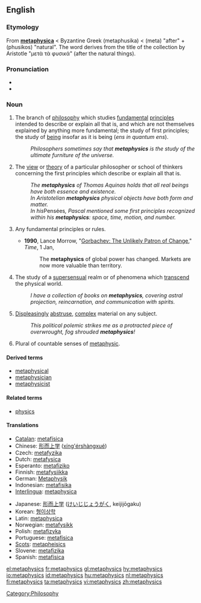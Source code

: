 {{wikipedia}}
==English==

===Etymology===
From {{etyl|la}} '''[[metaphysica]]''' < Byzantine Greek '''{{polytonic|[[μεταφυσικά]]}}''' (metaphusika) < {{etyl|grc}}  '''{{polytonic|[[μετά]]}}''' (meta) "after" + '''{{polytonic|[[φυσικός]]}}''' (phusikos) "natural".  The word derives from the title of the collection by Aristotle "μετὰ τὰ φυσικά" (after the natural things).

===Pronunciation===
* {{IPA|/mɛtəˈfɪzɪks/}}
* {{enPR|mĕ'təfĭziks}}

===Noun===
{{en-noun|metaphysics|-}}

# {{philosophy|uncountable}} The branch of [[philosophy]] which studies [[fundamental]] [[principles]] intended to describe or explain all that is, and which are not themselves explained by anything more fundamental; the study of first principles; the study of [[being]] insofar as it is being (''ens in quantum ens'').
#: ''Philosophers sometimes say that '''metaphysics''' is the study of the ultimate furniture of the universe.''
# {{philosophy|countable}} The [[view]] or [[theory]] of a particular philosopher or school of thinkers concerning the first principles which describe or explain all that is.
#: ''The '''metaphysics''' of Thomas Aquinas holds that all real beings have both essence and existence.''
#: ''In Aristotelian '''metaphysics''' physical objects have both form and matter.''
#: ''In his ''Pensées'', Pascal mentioned some first principles recognized within his '''metaphysics''': space, time, motion, and number.''
# {{uncountable|by extension from the philosophical sense}} Any fundamental principles or rules.
#* '''1990''', Lance Morrow, "[http://www.time.com/time/magazine/article/0,9171,969082,00.html Gorbachev: The Unlikely Patron of Change]," ''Time'', 1 Jan,
#*: The '''metaphysics''' of global power has changed. Markets are now more valuable than territory.
# {{uncountable}} The study of a [[supersensual]] realm or of phenomena which [[transcend]] the physical world.
#: ''I have a collection of books on '''metaphysics''', covering astral projection, reincarnation, and communication with spirits.''
# {{uncountable}} [[displeasing|Displeasing]]ly [[abstruse]], [[complex]] material on any subject.
#: ''This political polemic strikes me as a protracted piece of overwrought, fog shrouded '''metaphysics'''!''
# {{countable}} Plural of countable senses of [[metaphysic]].

====Derived terms====
* [[metaphysical]]
* [[metaphysician]]
* [[metaphysicist]]

====Related terms====
* [[physics]]

====Translations====
{{trans-top|branch of philosophy that studies first principles}}
* [[Catalan]]: [[metafísica]] {{f}}
* Chinese: [[形而上学]] ([[xing'ershangxue|xíng'érshàngxué]])
* Czech: [[metafyzika]] {{f}}
* Dutch: [[metafysica]]
* Esperanto: [[metafiziko]]
* Finnish: [[metafysiikka]]
* German: [[Metaphysik]] {{f}}
* Indonesian: [[metafisika]]
* [[Interlingua]]: [[metaphysica]]
{{trans-mid}}
* Japanese: [[形而上学]] ([[けいじじょうがく]], keijijōgaku)
* Korean: [[형이상학]]
* Latin: [[metaphysica]] {{f}}
* Norwegian: [[metafysikk]]
* Polish: [[metafizyka]] {{f}}
* Portuguese: [[metafísica]] {{f}}
* [[Scots]]: [[metapheisics]]
* Slovene: [[metafizika]] {{f}}
* Spanish: [[metafísica]] {{f}}
{{trans-bottom}}

[[Category:Philosophy]]

[[el:metaphysics]]
[[fr:metaphysics]]
[[gl:metaphysics]]
[[hy:metaphysics]]
[[io:metaphysics]]
[[id:metaphysics]]
[[hu:metaphysics]]
[[nl:metaphysics]]
[[fi:metaphysics]]
[[ta:metaphysics]]
[[vi:metaphysics]]
[[zh:metaphysics]]